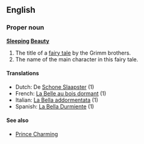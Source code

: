 ==English==
===Proper noun===
'''[[Sleeping]] [[Beauty]]'''

# The title of a [[fairy tale]] by the Grimm brothers.
# The name of the main character in this fairy tale.

====Translations====
*Dutch: De [[Schone Slaapster]] (1)
*French: [[La Belle au bois dormant]] (1)
*Italian: [[La Bella addormentata]] (1)
*Spanish: [[La Bella Durmiente]] (1)

====See also====
*[[Prince Charming]]